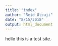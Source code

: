 ```yaml
---
title: "index"
author: "Reid Otsuji"
date: "8/15/2018"
output: html_document
---
```


hello this is a test site. 


